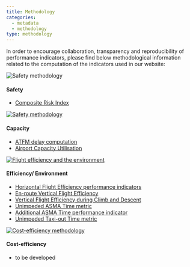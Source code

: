 ```yaml
---
title: Methodology
categories:
  - metadata
  - methodology
type: methodology
---
```


In order to encourage collaboration, transparency and reproducibility of performance indicators, please find below methodological information related to the computation of the indicators used in our website:

<div class="container">
<div class="row align-items-start">
<div class="col-2">
<div class="card border-0">
  <img class="card-img-top" src="/images/landing/ectl_saf_th.jpg" alt="Safety methodology">
</div></div>
<div class="col-10">
#### Safety
  * [Composite Risk Index][cri-pi]
</div>
</div></div>

<div class="container">
<div class="row align-items-start">
<div class="col-2">
<div class="card border-0"><a href="/capacity/">
  <img class="card-img-top" src="/images/landing/ectl_cap_th.jpg" alt="Safety methodology"></a>
</div></div>
<div class="col-10">
#### Capacity
  * [ATFM delay computation][atfmdelay]
  * [Airport Capacity Utilisation][acu]
</div>
</div></div>

<div class="container">
<div class="row align-items-start">
<div class="col-2">
<div class="card border-0"><a href="/efficiency/">
  <img class="card-img-top" src="/images/landing/ectl_env_th.jpg" alt="Flight efficiency and the environment"></a>
</div></div>
<div class="col-10">
#### Efficiency/ Environment
  * [Horizontal Flight Efficiency performance indicators][hfe]
  * [En-route Vertical Flight Efficiency][ervfe]
  * [Vertical Flight Efficiency during Climb and Descent][cdvfe]
  * [Unimpeded ASMA Time metric][uasma]
  * [Additional ASMA Time performance indicator][aasma]
  * [Unimpeded Taxi-out Time metric][tasma]
</div>
</div></div>

<div class="container">
<div class="row align-items-start">
<div class="col-2">
<div class="card border-0"><a href="/cost_efficiency/">
  <img class="card-img-top" src="/images/landing/ectl_cef_th.jpg" alt="Cost-efficiency methodology"></a>
</div></div>
<div class="col-10">
#### Cost-efficiency
  * to be developed
</div>
</div></div>


[atfmdelay]: /methodology/atfm-delay-calculation/ "ATFM delay computation"
[hfe]: /methodology/horizontal-flight-efficiency-pi/ "Horizontal Flight Efficiency performance indicators"
[ervfe]: /methodology/en-route-vertical-flight-efficiency-pi/ "En-route Vertical Flight Efficiency"
[cri-pi]: /methodology/cri-pi/ "Composite Risk Index"

[uasma]: /methodology/unimpeded-asma-time "Unimpeded ASMA Time metric"
[aasma]: /methodology/additional-asma-time-pi/ "Additional ASMA Time performance indicator"
[tasma]: /methodology/unimpeded-taxi-out-time/ "Unimpeded Taxi-out Time metric"
[cdvfe]: /methodology/cd-vertical-flight-efficiency-pi/ "Vertical Flight Efficiency during Climb and Descent"
[acu]: /methodology/airport-capacity-utilisation/ "Airport Capacity Utilisation"
